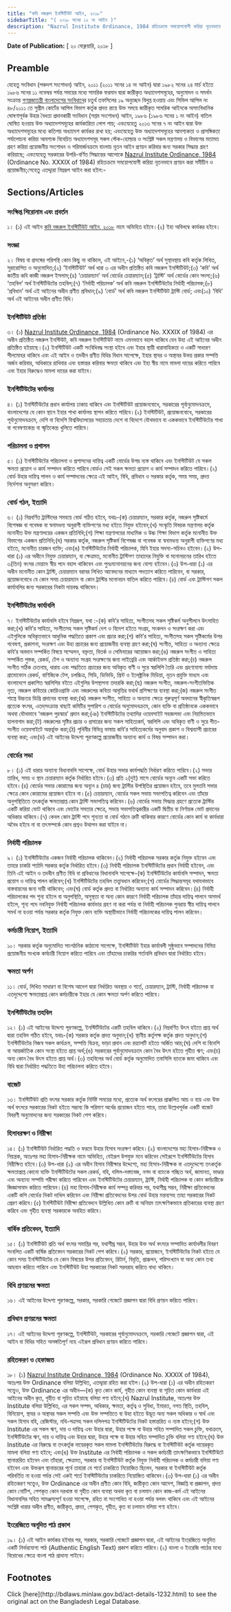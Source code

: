 ```yaml
---
title: "কবি নজরুল ইনস্টিটিউট আইন, ২০১৮"
sidebarTitle: "( ২০১৮ সনের ১২ নং আইন )"
description: "Nazrul Institute Ordinance, 1984 রহিতক্রমে সময়োপযোগী করিয়া নূতনভাবে প্রণয়নের উদ্দেশ্যে প্রণীত আইন"
---
```


**Date of Publication:** [ ২০ ফেব্রুয়ারি, ২০১৮ ]

## Preamble

যেহেতু সংবিধান (পঞ্চদশ সংশোধন) আইন, ২০১১ (২০১১ সনের ১৪ নং আইন) দ্বারা ১৯৮২ সনের ২৪ মার্চ হইতে ১৯৮৬ সনের ১১ নভেম্বর পর্যন্ত সময়ের মধ্যে সামরিক ফরমান দ্বারা জারীকৃত অধ্যাদেশসমূহের, অনুমোদন ও সমর্থন সংক্রান্ত [গণপ্রজাতন্ত্রী বাংলাদেশের সংবিধান](/act-957.html "গণপ্রজাতন্ত্রী বাংলাদেশের সংবিধান")ের চতুর্থ তফসিলের ১৯ অনুচ্ছেদ বিলুপ্ত হওয়ায় এবং সিভিল আপিল নং ৪৮/২০১১ তে সুপ্রীম কোর্টের আপিল বিভাগ কর্তৃক প্রদত্ত রায়ে উক্ত সময়ে জারীকৃত সামরিক আইনকে অসাংবিধানিক ঘোষণাপূর্বক উহার বৈধতা প্রদানকারী সংবিধান (সপ্তম সংশোধন) আইন, ১৯৮৬ (১৯৮৬ সনের ১ নং আইন) বাতিল ঘোষিত হওয়ায় উক্ত অধ্যাদেশসমূহের কার্যকারিতা লোপ পায়; এবংযেহেতু ২০১৩ সনের ৭ নং আইন দ্বারা উক্ত অধ্যাদেশসমূহের মধ্যে কতিপয় অধ্যাদেশ কার্যকর রাখা হয়; এবংযেহেতু উক্ত অধ্যাদেশসমূহের আবশ্যকতা ও প্রাসঙ্গিকতা পর্যালোচনা করিয়া আবশ্যক বিবেচিত অধ্যাদেশসমূহ সকল স্টেক-হোল্ডার ও সংশ্লিষ্ট সকল মন্ত্রণালয় ও বিভাগের মতামত গ্রহণ করিয়া প্রয়োজনীয় সংশোধন ও পরিমার্জনক্রমে বাংলায় নূতন আইন প্রণয়ন করিবার জন্য সরকার সিদ্ধান্ত গ্রহণ করিয়াছে; এবংযেহেতু সরকারের উপরি-বর্ণিত সিদ্ধান্তের আলোকে [Nazrul Institute Ordinance, 1984](/laws/act-674 "Nazrul Institute Ordinance, 1984") (Ordinance No. XXXIX of 1984) রহিতক্রমে সময়োপযোগী করিয়া নূতনভাবে প্রণয়ন করা সমীচীন ও প্রয়োজনীয়;সেহেতু এতদ্দ্বারা নিম্নরূপ আইন করা হইল:-

## Sections/Articles

### সংক্ষিপ্ত শিরোনাম এবং প্রবর্তন

১। (১) এই আইন [কবি নজরুল ইনস্টিটিউট আইন, ২০১৮](/laws/act-1232 "কবি নজরুল ইনস্টিটিউট আইন, ২০১৮") নামে অভিহিত হইবে।(২) ইহা অবিলম্বে কার্যকর হইবে।

### সংজ্ঞা

২। বিষয় বা প্রসঙ্গের পরিপন্থি কোন কিছু না থাকিলে, এই আইনে,-(১) ‘অবিকৃত’ অর্থ সুস্থাবস্থায় কবি কর্তৃক লিখিত, সুরারোপিত ও অনুমোদিত;(২) ‘ইনস্টিটিউট’ অর্থ ধারা ৩ এর অধীন প্রতিষ্ঠিত কবি নজরুল ইনস্টিটিউট;(৩) ‘কবি’ অর্থ জাতীয় কবি কাজী নজরুল ইসলাম;(৪) ‘চেয়ারম্যান’ অর্থ বোর্ডের চেয়ারম্যান;(৫) ‘ট্রাস্টি’ অর্থ বোর্ডের কোন সদস্য;(৬) ‘তহবিল’ অর্থ ইনস্টিটিউটের তহবিল;(৭) ‘নির্বাহী পরিচালক’ অর্থ কবি নজরুল ইনস্টিটিউটের নির্বাহী পরিচালক;(৮) ‘প্রবিধান’ অর্থ এই আইনের অধীন প্রণীত প্রবিধান;(৯) ‘বোর্ড’ অর্থ কবি নজরুল ইনস্টিটিউট ট্রাস্টি বোর্ড; এবং(১০) ‘বিধি’ অর্থ এই আইনের অধীন প্রণীত বিধি।

### ইনস্টিটিউট প্রতিষ্ঠা

৩। (১) [Nazrul Institute Ordinance, 1984](/laws/act-674 "Nazrul Institute Ordinance, 1984") (Ordinance No. XXXIX of 1984) এর অধীন প্রতিষ্ঠিত নজরুল ইনস্টিউট, কবি নজরুল ইনস্টিটিউট নামে এমনভাবে বহাল থাকিবে যেন উহা এই আইনের অধীন প্রতিষ্ঠিত হইয়াছে।(২) ইনস্টিটিউট একটি সংবিধিবদ্ধ সংস্থা হইবে এবং ইহার স্থায়ী ধারাবাহিকতা ও একটি সাধারণ সীলমোহর থাকিবে এবং এই আইন ও তদধীন প্রণীত বিধির বিধান সাপেক্ষে, ইহার স্থাবর ও অস্থাবর উভয় প্রকার সম্পত্তি অর্জন করিবার, অধিকারে রাখিবার এবং হস্তান্তর করিবার ক্ষমতা থাকিবে এবং ইহা স্বীয় নামে মামলা দায়ের করিতে পারিবে এবং ইহার বিরুদ্ধেও মামলা দায়ের করা যাইবে।

### ইনস্টিটিউটের কার্যালয়

৪। (১) ইনস্টিটিউটের প্রধান কার্যালয় ঢাকায় থাকিবে এবং ইনস্টিটিউট প্রয়োজনবোধে, সরকারের পূর্বানুমোদনক্রমে, বাংলাদেশের যে কোন স্থানে ইহার শাখা কার্যালয় স্থাপন করিতে পারিবে।(২) ইনস্টিটিউট, প্রয়োজনবোধে, সরকারের পূর্বানুমোদনক্রমে, দেশি বা বিদেশি বিশ্ববিদ্যালয়ের সহায়তায় দেশে বা বিদেশে যৌথভাবে বা এককভাবে ইনস্টিটিউটের শাখা বা গবেষণাকেন্দ্র বা স্মৃতিকেন্দ্র খুলিতে পারিবে।

### পরিচালনা ও প্রশাসন

৫। (১) ইনস্টিটিউটের পরিচালনা ও প্রশাসনের দায়িত্ব একটি বোর্ডের উপর ন্যস্ত থাকিবে এবং ইনস্টিটিউট যে সকল ক্ষমতা প্রয়োগ ও কার্য সম্পাদন করিতে পারিবে বোর্ডও সেই সকল ক্ষমতা প্রয়োগ ও কার্য সম্পাদন করিতে পারিবে।(২) বোর্ড উহার দায়িত্ব পালন ও কার্য সম্পাদনের ক্ষেত্রে এই আইন, বিধি, প্রবিধান ও সরকার কর্তৃক, সময় সময়, প্রদত্ত নির্দেশনা অনুসরণ করিবে।

### বোর্ড গঠন, ইত্যাদি

৬। (১) নিম্নবর্ণিত ট্রাস্টিদের সমন্বয়ে বোর্ড গঠিত হইবে, যথাঃ-(ক) চেয়ারম্যান, সরকার কর্তৃক, নজরুল সৃষ্টিকর্মে বিশেষজ্ঞ বা গবেষক বা স্বনামধন্য অনুরাগী ব্যক্তিগণের মধ্য হইতে নিযুক্ত হইবেন;(খ) সংস্কৃতি বিষয়ক মন্ত্রণালয় কর্তৃক মনোনীত উক্ত মন্ত্রণালয়ের একজন প্রতিনিধি;(গ) শিক্ষা মন্ত্রণালয়ের মাধ্যমিক ও উচ্চ শিক্ষা বিভাগ কর্তৃক মনোনীত উক্ত বিভাগের একজন প্রতিনিধি;(ঘ) সরকার কর্তৃক, নজরুল সৃষ্টিকর্ম বিশেষজ্ঞ বা গবেষক বা স্বনামধন্য অনুরাগী ব্যক্তিগণের মধ্য হইতে, মনোনীত চারজন ব্যক্তি; এবং(ঙ) ইনস্টিটিউটের নির্বাহী পরিচালক, যিনি ইহার সদস্য-সচিবও হইবেন।(২) উপ-ধারা (১) এর অধীনে নিযুক্ত চেয়ারম্যান, বা ক্ষেত্রমত, মনোনীত ট্রাস্টিগণ তাহাদের নিযুক্তি বা মনোনয়নের তারিখ হইতে ৩(তিন) বৎসর মেয়াদে স্বীয় পদে বহাল থাকিবেন এবং পুনঃমনোনয়নের জন্য যোগ্য হইবেন।(৩) উপ-ধারা (১) এর অধীন মনোনীত কোন ট্রাস্টি, চেয়ারম্যান বরাবর লিখিত আবেদনের মাধ্যমে পদত্যাগ করিতে পারিবেন, বা সরকার, প্রয়োজনবোধে যে কোন সময় চেয়ারম্যান বা কোন ট্রাস্টির মনোনয়ন বাতিল করিতে পারিবে।(৪) বোর্ড এবং ট্রাস্টিগণ সকল কার্যাবলির জন্য সরকারের নিকটা দায়বদ্ধ থাকিবেন।

### ইনস্টিটিউটের কার্যাবলি

৭। ইনস্টিটিউটের কার্যাবলি হইবে নিম্নরূপ, যথা :-(ক) কবি’র সাহিত্য, সংগীতসহ সকল সৃষ্টিকর্ম অনুশীলনে উৎসাহিত করা;(খ) কবি’র সাহিত্য, সংগীতসহ সকল সৃষ্টিকর্ম দেশ ও বিদেশ হইতে সংগ্রহ, সংকলন ও সংরক্ষণ করা এবং এইগুলিকে অবিকৃতভাবে আধুনিক পদ্ধতিতে প্রকাশ এবং প্রচার করা;(গ) কবি’র সাহিত্য, সংগীতসহ সকল সৃষ্টিকর্মের উপর গবেষণা, প্রকাশনা, সংরক্ষণ এবং উহা প্রচারের জন্য প্রয়োজনীয় ব্যবস্থা গ্রহণ করা;(ঘ) সংগীত, সাহিত্য ও অন্যান্য ক্ষেত্রে কবি’র অবদান সম্পর্কিত বিষয়ে সম্মেলন, বক্তৃতা, বিতর্ক ও সেমিনারের আয়োজন করা;(ঙ) নজরুল সংগীত ও সাহিত্য সম্পর্কিত পুস্তক, রেকর্ড, টেপ ও অন্যান্য সংগ্রহ সংরক্ষণের জন্য লাইব্রেরি এবং আর্কাইভস প্রতিষ্ঠা করা;(চ) নজরুল সংগীত সঠিক চেতনায়, ধারায় এবং পদ্ধতিতে প্রচারের জন্য অবিকৃত বাণী ও সুরে স্বরলিপি তৈরি এবং গ্রহণযোগ্য মর্যাদায় গ্রামোফোন রেকর্ড, বাণিজ্যিক টেপ, চলচ্চিত্র, সিডি, ডিভিডি, প্রিন্ট ও ইলেক্ট্রনিক মিডিয়া, নূতন প্রযুক্তি মাধ্যম এবং বাংলাদেশে প্রকাশিত স্বরলিপির বইতে এইগুলির উপস্থাপনা তদারকি করা;(ছ) নজরুল সংগীত, নজরুল-সংগীতভিত্তিক নৃত্য, নজরুল কবিতার কোরিওগ্রাফি এবং নজরুলের কবিতা আবৃত্তির যথার্থ প্রশিক্ষণের ব্যবস্থা করা;(জ) নজরুল সংগীত শাস্ত্রে উচ্চতর ডিগ্রি প্রদানের ব্যবস্থা করা;(ঝ) নজরুল সংগীত, সাহিত্য ও অন্যান্য ক্ষেত্রে গুরুত্বপূর্ণ অবদানের স্বীকৃতিস্বরূপ প্রত্যেক বৎসর, এতদ্‌সংক্রান্ত বাছাই কমিটির সুপারিশ ও বোর্ডের অনুমোদনক্রমে, কোন ব্যক্তি বা প্রতিষ্ঠানকে এককভাবে অথবা যৌথভাবে ‘নজরুল পুরস্কার’ প্রদান করা;(ঞ) ইনস্টিটিউটের তথ্যাদির ওয়েবসাইট সহজলভ্য এবং নিয়মিতভাবে হালনাগাদ করা;(ট) নজরুলের সৃষ্টির প্রচার ও প্রসারের জন্য সকল সাহিত্যকর্ম, স্বরলিপি এবং অবিকৃত বাণী ও সুরে গীত-সংগীত ওয়েবসাইটে অন্তর্ভুক্ত করা;(ঠ) পৃথিবীর বিভিন্ন ভাষায় কবি’র সাহিত্যকর্মের অনুবাদ প্রকাশ ও বিশ্বব্যাপী প্রচারের ব্যবস্থা করা; এবং(ড) এই আইনের উদ্দেশ্য পূরণকল্পে প্রয়োজনীয় অন্যান্য কার্য ও বিষয় সম্পাদন করা।

### বোর্ডের সভা

৮। (১) এই ধারার অন্যান্য বিধানাবলি সাপেক্ষে, বোর্ড উহার সভার কার্যপদ্ধতি নির্ধারণ করিতে পারিবে।(২) সভার তারিখ, সময় ও স্থান চেয়ারম্যান কর্তৃক নির্ধারিত হইবে।(৩) প্রতি ২(দুই) মাসে বোর্ডের অন্যূন একটি সভা করিতে হইবে।(৪) বোর্ডের সভার কোরামের জন্য অন্যূন ৪ (চার) জন্য ট্রাস্টির উপস্থিতির প্রয়োজন হইবে, তবে মুলতবি সভার ক্ষেত্রে কোন কোরামের প্রয়োজন হইবে না।(৫) চেয়ারম্যান, বোর্ডের সকল সভায় সভাপতিত্ব করিবেন এবং তাঁহার অনুপস্থিতিতে তৎকর্তৃক ক্ষমতাপ্রাপ্ত কোন ট্রাস্টি সভাপতিত্ব করিবেন।(৬) বোর্ডের সভায় সিদ্ধান্ত গ্রহণে প্রত্যেক ট্রাস্টির একটি করিয়া ভোট থাকিবে এবং ভোটের সমতার ক্ষেত্রে, সভায় সভাপতিত্বকারীর একটি দ্বিতীয় বা নির্ণায়ক ভোট প্রদানের অধিকার থাকিবে।(৭) কেবল কোন ট্রাস্টি পদে শূন্যতা বা বোর্ড গঠনে ত্রুটি থাকিবার কারণে বোর্ডের কোন কার্য বা কার্যধারা অবৈধ হইবে না বা তৎসম্পর্কে কোন প্রশ্নও উত্থাপন করা যাইবে না।

### নির্বাহী পরিচালক

৯। (১) ইনস্টিটিউটের একজন নির্বাহী পরিচালক থাকিবেন।(২) নির্বাহী পরিচালক সরকার কর্তৃক নিযুক্ত হইবেন এবং তাহার চাকরি শর্তাদি সরকার কর্তৃক নির্ধারিত হইবে।(৩) নির্বাহী পরিচালক ইনস্টিটিউটের প্রধান নির্বাহী হইবেন, এবং তিনি এই আইন ও তদধীন প্রণীত বিধি বা প্রবিধানের বিধানাবলি সাপেক্ষে-(ক) ইনস্টিটিউটের কার্যাবলি সম্পাদন, ক্ষমতা প্রয়োগ ও দায়িত্ব পালন করিবেন;(খ) ইনস্টিটিউটের তহবিল তত্ত্বাবধান করিবেন;(গ) বোর্ডের সিদ্ধান্তসমূহ যথাযথভাবে বাস্তবায়নের জন্য দায়ী থাকিবেন; এবং(ঘ) বোর্ড কর্তৃক প্রদত্ত বা নির্ধারিত অন্যান্য কার্য সম্পাদন করিবেন।(৪) নির্বাহী পরিচালকের পদ শূন্য হইলে বা অনুপস্থিতি, অসুস্থতা বা অন্য কোন কারণে নির্বাহী পরিচালক তাঁহার দায়িত্ব পালনে অসমর্থ হইলে, শূন্য পদে নবনিযুক্ত নির্বাহী পরিচালক কার্যভার গ্রহণ না করা পর্যন্ত বা নির্বাহী পরিচালক পুনরায় স্বীয় দায়িত্ব পালনে সমর্থ না হওয়া পর্যন্ত সরকার কর্তৃক নিযুক্ত কোন ব্যক্তি অস্থায়ীভাবে নির্বাহী পরিচালকের দায়িত্ব পালন করিবেন।

### কর্মচারী নিয়োগ, ইত্যাদি

১০। সরকার কর্তৃক অনুমোদিত সাংগঠনিক কাঠামো সাপেক্ষে, ইনস্টিটিউট ইহার কার্যাবলী সুষ্ঠুভাবে সম্পাদনের নিমিত্ত প্রয়োজনীয় সংখ্যক কর্মচারী নিয়োগ করিতে পারিবে এবং তাঁহাদের চাকরির শর্তাবলি প্রবিধান দ্বারা নির্ধারিত হইবে।

### ক্ষমতা অর্পণ

১১। বোর্ড, লিখিত সাধারণ বা বিশেষ আদেশ দ্বারা নির্ধারিত অবস্থায় ও শর্তে, চেয়ারম্যান, ট্রাস্টি, নির্বাহী পরিচালক বা এতদুদ্দেশ্যে ক্ষমতাপ্রাপ্ত কোন কর্মচারীকে ইহার যে কোন ক্ষমতা অর্পণ করিতে পারিবে।

### ইনস্টিটিউটের তহবিল

১২। (১) এই আইনের উদ্দেশ্য পূরণকল্পে, ইনস্টিটিউটের একটি তহবিল থাকিবে।(২) নিম্নবর্ণিত উৎস হইতে প্রাপ্ত অর্থ দ্বারা তহবিল গঠিত হইবে, যথাঃ-(ক) সরকার কর্তৃক প্রদত্ত অনুদান;(খ) স্থানীয় কর্তৃপক্ষ কর্তৃক প্রদত্ত অনুদান;(গ) ইনস্টিটিউটের নিজস্ব সকল কার্যক্রম, সম্পত্তি বিক্রয়, ভাড়া প্রদান এবং রয়্যালটি হইতে অর্জিত আয়;(ঘ) দেশি বা বিদেশি বা আন্তর্জাতিক কোন সংস্থা হইতে প্রাপ্ত অর্থ;(ঙ) সরকারের পূর্বানুমোদনক্রমে কোন বৈধ উৎস হইতে গৃহীত ঋণ; এবং(চ) অন্য কোন বৈধ উৎস হইতে প্রাপ্ত অর্থ।(৩) তহবিলের অর্থ বোর্ড কর্তৃক অনুমোদিত তফসিলি ব্যাংকে জমা থাকিবে এবং বিধি দ্বারা নির্ধারিত পদ্ধতিতে উহা পরিচালনা করিতে হইবে।

### বাজেট

১৩। ইনস্টিটিউট প্রতি বৎসর সরকার কর্তৃক নির্দিষ্ট সময়ের মধ্যে, প্রত্যেক অর্থ বৎসরের প্রাক্কলিত আয় ও ব্যয় এবং উক্ত অর্থ বৎসরে সরকারের নিকট হইতে সম্ভাব্য কি পরিমাণ অর্থের প্রয়োজন হইতে পারে, তাহা উল্লেখপূর্বক একটি বাজেট বিবরণী অনুমোদনের জন্য সরকারের নিকট পেশ করিবে।

### হিসাবরক্ষণ ও নিরীক্ষা

১৪। (১) ইনস্টিটিউট নির্ধারিত পদ্ধতি ও ফরমে উহার হিসাব সংরক্ষণ করিবে।(২) বাংলাদেশের মহা হিসাব-নিরীক্ষক ও নিয়ন্ত্রক, অতঃপর মহা হিসাব-নিরীক্ষক নামে অভিহিত, যেইরূপ উপযুক্ত মনে করিবেন সেইরূপে ইনস্টিটিউটের হিসাব নিরীক্ষিত হইবে।(৩) উপ-ধারা (২) এর অধীন হিসাব নিরীক্ষার উদ্দেশ্যে, মহা হিসাব-নিরীক্ষক বা এতদুদ্দেশ্যে তৎকর্তৃক ক্ষমতাপ্রাপ্ত কোনো ব্যক্তি ইনস্টিটিউটের সকল রেকর্ড, বহি, দলিল-দস্তাবেজ, নগদ বা ব্যাংকে গচ্ছিত অর্থ, জামানত, ভাণ্ডার এবং অন্যান্য সম্পত্তি পরীক্ষা করিতে পারিবেন এবং ইনস্টিটিউটের চেয়ারম্যান, ট্রাস্টি, নির্বাহী পরিচালক বা কোন কর্মচারীকে জিজ্ঞাসাবাদ করিতে পারিবেন।(৪) মহা হিসাব-নিরীক্ষক কার্য সম্পন্ন করিবার পর, যথাশীঘ্র সম্ভব, নিরীক্ষা প্রতিবেদনের একটি কপি বোর্ডের নিকট দাখিল করিবেন এবং নিরীক্ষা প্রতিবেদনের উপর বোর্ড উহার মন্তব্যসহ তাহা সরকারের নিকট প্রেরণ করিবে।(৫) ইনস্টিটিউট নিরীক্ষা প্রতিবেদনে উল্লিখিত কোন ত্রুটি বা অনিয়ম তাৎক্ষণিকভাবে প্রতিকারের ব্যবস্থা গ্রহণ করিবে এবং গৃহীত ব্যবস্থা সরকারকে অবহিত করিবে।

### বার্ষিক প্রতিবেদন, ইত্যাদি

১৫। (১) ইনস্টিটিউট প্রতি অর্থ বৎসর সমাপ্তির পর, যথাশীঘ্র সম্ভব, উহার উক্ত অর্থ বৎসরে সম্পাদিত কার্যাবলীর বিবরণ সংবলিত একটি বার্ষিক প্রতিবেদন সরকারের নিকট পেশ করিবে।(২) সরকার, প্রয়োজনে, ইনস্টিটিউটের নিকট হইতে যে কোন সময় ইনস্টিটিউটের যে কোন বিষয়ের উপর প্রতিবেদন, রিটার্ন, বিবৃতি, প্রাক্কলন, পরিসংখ্যান বা অন্য কোন তথ্য আহবান করিতে পারিবে এবং ইনস্টিটিউট উহা সরকারের নিকট সরবরাহ করিতে বাধ্য থাকিবে।

### বিধি প্রণয়নের ক্ষমতা

১৬। এই আইনের উদ্দেশ্য পূরণকল্পে, সরকার, সরকারি গেজেটে প্রজ্ঞাপন দ্বারা বিধি প্রণয়ন করিতে পারিবে।

### প্রবিধান প্রণয়নের ক্ষমতা

১৭। এই আইনের উদ্দেশ্য পূরণকল্পে, ইনস্টিটিউট, সরকারের পূর্বানুমোদনক্রমে, সরকারি গেজেটে প্রজ্ঞাপন দ্বারা, এই আইন বা বিধির সহিত অসঙ্গতিপূর্ণ নহে এইরূপ প্রবিধান প্রণয়ন করিতে পারিবে।

### রহিতকরণ ও হেফাজত

১৮। (১) [Nazrul Institute Ordinance, 1984](/laws/act-674 "Nazrul Institute Ordinance, 1984") (Ordinance No. XXXIX of 1984), অতঃপর উক্ত Ordinance বলিয়া উল্লিখিত, এতদ্দ্বারা রহিত করা হইল।(২) উপ-ধারা (১) এর অধীন রহিতকরণ সত্ত্বেও, উক্ত Ordinance এর অধীন―(ক) কৃত কোন কার্য, গৃহীত কোন ব্যবস্থা বা সূচিত কোন কার্যধারা এই আইনের অধীন কৃত, গৃহীত বা সূচিত হইয়াছে বলিয়া গণ্য হইবে;(খ) Nazrul Institute, অতঃপর উক্ত Institute বলিয়া উল্লিখিত, এর সকল সম্পদ, অধিকার, ক্ষমতা, কর্তৃত্ব ও সুবিধা, ইমারত, নগত স্থিতি, তহবিল, বিনিয়োগ, স্থাবর ও অস্থাবর সকল সম্পত্তি এবং উক্ত সম্পত্তিতে বা উহা হইতে উদ্ভূত অন্য সকল অধিকার ও স্বার্থ এবং সকল হিসাব বহি, রেজিস্টার, নথি-পত্রসহ সকল দলিলপত্র ইনস্টিটিউটের নিকট হস্তান্তরিত ও ন্যস্ত হইবে;(গ) উক্ত Institute এর সকল ঋণ, দায় ও দায়িত্ব এবং উহার দ্বারা, উহার পক্ষে বা উহার সহিত সম্পাদিত সকল চুক্তি, যথাক্রমে, ইনস্টিটিউটের ঋণ, দায় ও দায়িত্ব এবং উহার দ্বারা, উহার পক্ষে বা উহার সহিত সম্পাদিত চুক্তি বলিয়া গণ্য হইবে;(ঘ) উক্ত Institute এর বিরুদ্ধে বা তৎকর্তৃক দায়েরকৃত সকল মামলা ইনস্টিটিউটের বিরুদ্ধে বা ইনস্টিটিউট কর্তৃক দায়েরকৃত মামলা বলিয়া গণ্য হইবে; এবং(ঙ) উক্ত Institute এর নির্বাহী পরিচালক ও সকল কর্মচারী তাৎক্ষণিকভাবে ইনস্টিটিউটে স্থানান্তরিত হইবেন এবং তাঁহারা, ক্ষেত্রমত, সরকার বা ইনস্টিটিউট কর্তৃক নিযুক্ত নির্বাহী পরিচালক ও কর্মচারী বলিয়া গণ্য হইবেন এবং উক্তরূপ স্থানান্তরের পূর্বে তাহারা যে শর্তে চাকরিতে নিয়োজিত ছিলেন, সরকার বা ইনস্টিটিউট কর্তৃক পরিবর্তিত না হওয়া পর্যন্ত সেই একই শর্তে ইনস্টিটিউটের চাকরিতে নিয়োজিত থাকিবেন।(৩) উপ-ধারা (১) এর অধীন রহিতকরণ সত্ত্বেও, উক্ত Ordinance এর অধীন প্রণীত কোন বিধি, জারীকৃত কোন আদেশ, বিজ্ঞপ্তি বা প্রজ্ঞাপন, প্রদত্ত কোন নোটিশ, পেশকৃত কোন দরখাস্ত বা গৃহীত কোন ব্যবস্থা অথবা কৃত বা চলমান কোন কাজ-কর্ম এই আইনের বিধানাবলির সহিত সামঞ্জস্যপূর্ণ হওয়া সাপেক্ষে, রহিত বা সংশোধিত না হওয়া পর্যন্ত বলবৎ থাকিবে এবং এই আইনের সংশ্লিষ্ট ধারার অধীন প্রণীত, জারীকৃত, প্রদত্ত, পেশকৃত, গৃহীত, কৃত বা চলমান বলিয়া গণ্য হইবে।

### ইংরেজিতে অনূদিত পাঠ প্রকাশ

১৯। (১) এই আইন কার্যকর হইবার পর, সরকার, সরকারি গেজেটে প্রজ্ঞাপন দ্বারা, এই আইনের ইংরেজিতে অনূদিত একটি নির্ভরযোগ্য পাঠ (Authentic English Text) প্রকাশ করিতে পারিবে।(২) বাংলা ও ইংরেজি পাঠের মধ্যে বিরোধের ক্ষেত্রে বাংলা পাঠ প্রাধান্য পাইবে।

## Footnotes

<Note>
  Click [here](http://bdlaws.minlaw.gov.bd/act-details-1232.html) to see the original act on the Bangladesh Legal Database.
</Note>
